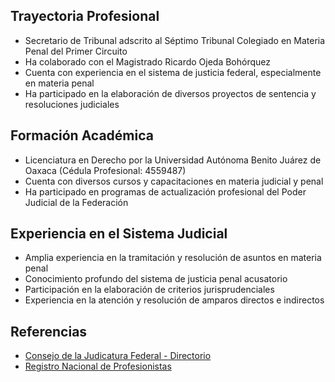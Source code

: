 ## Trayectoria Profesional

- Secretario de Tribunal adscrito al Séptimo Tribunal Colegiado en Materia Penal del Primer Circuito
- Ha colaborado con el Magistrado Ricardo Ojeda Bohórquez
- Cuenta con experiencia en el sistema de justicia federal, especialmente en materia penal
- Ha participado en la elaboración de diversos proyectos de sentencia y resoluciones judiciales

## Formación Académica

- Licenciatura en Derecho por la Universidad Autónoma Benito Juárez de Oaxaca (Cédula Profesional: 4559487)
- Cuenta con diversos cursos y capacitaciones en materia judicial y penal
- Ha participado en programas de actualización profesional del Poder Judicial de la Federación

## Experiencia en el Sistema Judicial

- Amplia experiencia en la tramitación y resolución de asuntos en materia penal
- Conocimiento profundo del sistema de justicia penal acusatorio
- Participación en la elaboración de criterios jurisprudenciales
- Experiencia en la atención y resolución de amparos directos e indirectos

## Referencias

- [Consejo de la Judicatura Federal - Directorio](https://www.cjf.gob.mx/directorios/lstfundep.aspx?cv_x=263)
- [Registro Nacional de Profesionistas](https://www.buholegal.com/4559487/)
